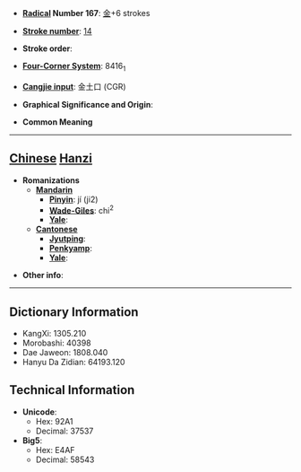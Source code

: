 * '''[[Wiktionary:Chinese radical index| Radical]] Number 167''': [[Wiktionary:Chinese radical index 金|金]]+6 strokes

* '''[[Wiktionary:Chinese total strokes index|Stroke number]]''': [[Wiktionary:Chinese total strokes index 14|14]]

* '''Stroke order''': 

* '''[[Wiktionary:Chinese four corner index|Four-Corner System]]''': 8416<sub>1</sub>

* '''[[Wiktionary:Chinese Cangjie index|Cangjie input]]''': 金土口 (CGR)

* '''Graphical Significance and Origin''': 

* '''Common Meaning'''

----

== [[Chinese]] [[Hanzi]] ==

* '''Romanizations'''
** '''[[Mandarin]]'''
*** '''[[Pinyin]]''': jí (ji2)
*** '''[[Wade-Giles]]''': chi<sup>2</sup>
*** '''[[Yale]]''': 
** '''[[Cantonese]]'''
*** '''[[Jyutping]]''':
*** '''[[Penkyamp]]''': 
*** '''[[Yale]]''': 

* '''Other info''': 

----

== Dictionary Information ==

* KangXi: 1305.210
* Morobashi: 40398
* Dae Jaweon: 1808.040
* Hanyu Da Zidian: 64193.120

== Technical Information ==

* '''Unicode''':
** Hex: 92A1
** Decimal: 37537
* '''Big5''':
** Hex: E4AF
** Decimal: 58543